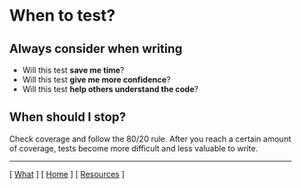 
# When to test?

## Always consider when writing

- Will this test __save me time__?
- Will this test __give me more confidence__?
- Will this test __help others understand the code__?

## When should I stop?

Check coverage and follow the 80/20 rule. After you reach a certain amount of coverage, tests become more difficult and less valuable to write.

<TerminalPlayer src="./coverage.cast" />


---

[ [What](/what) ] [ [Home](/) ] [ [Resources](/resources) ]

